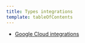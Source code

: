```yaml
---
title: Types integrations
template: tableOfContents
---
```


* [Google Cloud integrations](/docs/infrastructure/integrations/types-integrations/google-cloud-integrations)
